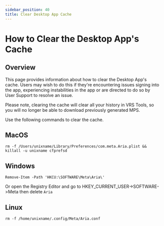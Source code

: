 ```yaml
---
sidebar_position: 40
title: Clear Desktop App Cache
---
```


# How to Clear the Desktop App's Cache

## Overview

This page provides information about how to clear the Desktop App's cache. Users may wish to do this if they're encountering issues signing into the app, experiencing instabilities in the app or are directed to do so by User Support to resolve an issue.

Please note, clearing the cache will clear all your history in VRS Tools, so you will no longer be able to download previously generated MPS.

Use the following commands to clear the cache.

## MacOS
```
rm -f /Users/unixname/Library/Preferences/com.meta.Aria.plist && killall -u unixname cfprefsd
```
## Windows

```
Remove-Item -Path 'HKCU:\SOFTWARE\Meta\Aria\'
```
Or open the Registry Editor and go to HKEY_CURRENT_USER->SOFTWARE->Meta then delete `Aria`

## Linux

```
rm -f /home/unixname/.config/Meta/Aria.conf
```
